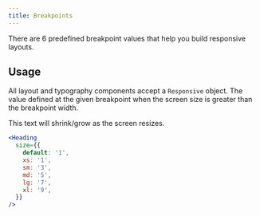 ```yaml
---
title: Breakpoints
---
```


There are 6 predefined breakpoint values that help you build responsive layouts.

<Example>
  <DataTable
    data={[
      { id: 1, name: 'default', device: 'Phones (portrait)', width: '0px' },
      { id: 2, name: 'xs', device: 'Phones (landscape)', width: '520px' },
      { id: 3, name: 'sm', device: 'Tablets (portrait)', width: '728px' },
      { id: 4, name: 'md', device: 'Tablets (landscape)', width: '1024px' },
      { id: 5, name: 'lg', device: 'Laptops', width: '1280px' },
      { id: 6, name: 'xl', device: 'Desktops', width: '1640px' },
    ]}
  >
    <DataColumn id="name" label="Size" />
    <DataColumn id="device" label="Device" />
    <DataColumn id="width" label="Width" />
  </DataTable>
</Example>

## Usage

All layout and typography components accept a `Responsive` object. The value defined at the
given breakpoint when the screen size is greater than the breakpoint width.

<Example>
  <Heading
    size={{
      default: '1',
      xs: '2',
      sm: '3',
      md: '5',
      lg: '6',
      xl: '7',
    }}
  >
    This text will shrink/grow as the screen resizes.
  </Heading>
  <Box
    width="50px"
    height={{
      default: '10px',
      xs: '20px',
      sm: '40px;',
      md: '80px',
      lg: '100px',
      xl: '120px;',
    }}
    borderRadius="2"
    borderSize="thin"
  />
</Example>

```jsx
<Heading
  size={{
    default: '1',
    xs: '1',
    sm: '3',
    md: '5',
    lg: '7',
    xl: '9',
  }}
/>
```
